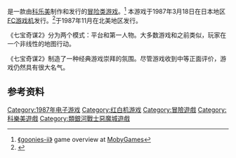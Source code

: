 {{NoteTA
| G1=Games
}}

{{vgname|七宝奇谋2 弗雷泰利最后的挑战|ja=グーニーズ2 フラッテリー最後の挑戦|en=The Goonies II|diff=yes}}是一款由[[科乐美|科乐美]]制作和发行的[[冒险类游戏|冒险类游戏]]。<ref name="mobygames">[http://www.mobygames.com/game/goonies-ii 《goonies-ii》] {{Wayback|url=http://www.mobygames.com/game/goonies-ii |date=20151222112329 }} game overview at [[MobyGames|MobyGames]]</ref> 本游戏于1987年3月18日在日本地区[[FC游戏机|FC游戏机]]发行。<ref name="gamefaqs">{{cite web| url = http://www.gamefaqs.com/nes/563420-the-goonies-ii/data| title = Release information| publisher = [[GameFAQs|GameFAQs]]| date = | accessdate = 2015-12-17| archive-date = 2015-12-22| archive-url = https://web.archive.org/web/20151222161000/http://www.gamefaqs.com/nes/563420-the-goonies-ii/data| dead-url = no}}</ref>于1987年11月在北美地区发行。

《七宝奇谋2》分为两个模式：平台和第一人物。大多数游戏和之前类似，玩家在一个非线性的地图行动。

《七宝奇谋2》制造了一种经典游戏崇拜的氛围。尽管游戏收到中等正面评价，游戏仍然具有很大名气。

== 参考资料 ==
{{Reflist}}

{{七寶奇謀系列}}

{{DEFAULTSORT:Goonies 2 Furatterii Saigo no Choose}}
[[Category:1987年电子游戏|Category:1987年电子游戏]]
[[Category:红白机游戏|Category:红白机游戏]]
[[Category:冒險遊戲|Category:冒險遊戲]]
[[Category:科樂美遊戲|Category:科樂美遊戲]]
[[Category:類銀河戰士惡魔城遊戲|Category:類銀河戰士惡魔城遊戲]]

{{konami-stub}}
{{adventure-videogame-stub}}